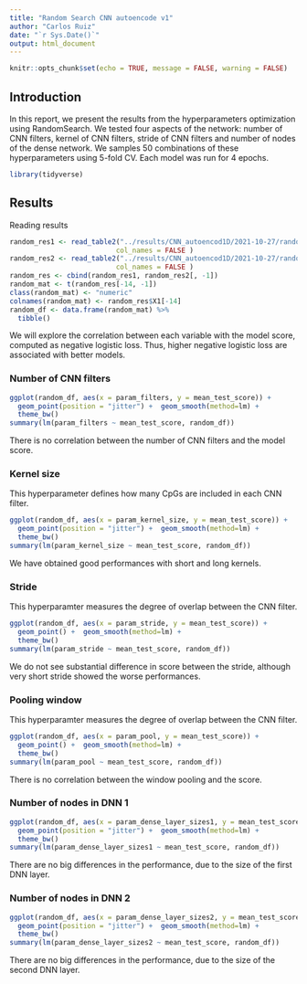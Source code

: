```yaml
---
title: "Random Search CNN autoencode v1"
author: "Carlos Ruiz"
date: "`r Sys.Date()`"
output: html_document
---
```


```r
knitr::opts_chunk$set(echo = TRUE, message = FALSE, warning = FALSE)
```

## Introduction

In this report, we present the results from the hyperparameters optimization using RandomSearch. We tested four aspects of the network: number of CNN filters, kernel of CNN filters, stride of CNN filters and number of nodes of the dense network. We samples 50 combinations of these hyperparameters using 5-fold CV. Each model was run for 4 epochs.

```r
library(tidyverse)
```
## Results

Reading results

```r
random_res1 <- read_table2("../results/CNN_autoencod1D/2021-10-27/random_search/v1/CNN_autoencod1D_results_iter.tsv", 
                          col_names = FALSE ) 
random_res2 <- read_table2("../results/CNN_autoencod1D/2021-10-27/random_search/v2/CNN_autoencod1D_results_iter.tsv", 
                          col_names = FALSE ) 
random_res <- cbind(random_res1, random_res2[, -1])
random_mat <- t(random_res[-14, -1])
class(random_mat) <- "numeric"
colnames(random_mat) <- random_res$X1[-14]
random_df <- data.frame(random_mat) %>%
  tibble()
```
We will explore the correlation between each variable with the model score, computed as negative logistic loss. Thus, higher negative logistic loss are associated with better models.

### Number of CNN filters

```r
ggplot(random_df, aes(x = param_filters, y = mean_test_score)) +
  geom_point(position = "jitter") +  geom_smooth(method=lm) +
  theme_bw()
summary(lm(param_filters ~ mean_test_score, random_df))
```

There is no correlation between the number of CNN filters and the model score. 

### Kernel size

This hyperparameter defines how many CpGs are included in each CNN filter.

```r
ggplot(random_df, aes(x = param_kernel_size, y = mean_test_score)) +
  geom_point(position = "jitter") +  geom_smooth(method=lm) +
  theme_bw()
summary(lm(param_kernel_size ~ mean_test_score, random_df))
```
 
 We have obtained good performances with short and long kernels.

### Stride 

This hyperparamter measures the degree of overlap between the CNN filter. 

```r
ggplot(random_df, aes(x = param_stride, y = mean_test_score)) +
  geom_point() +  geom_smooth(method=lm) +
  theme_bw()
summary(lm(param_stride ~ mean_test_score, random_df))
```

We do not see substantial difference in score between the stride, although very short stride showed the worse performances.

### Pooling window 

This hyperparamter measures the degree of overlap between the CNN filter. 

```r
ggplot(random_df, aes(x = param_pool, y = mean_test_score)) +
  geom_point() +  geom_smooth(method=lm) +
  theme_bw()
summary(lm(param_pool ~ mean_test_score, random_df))
```

There is no correlation between the window pooling and the score.

### Number of nodes in DNN 1

```r
ggplot(random_df, aes(x = param_dense_layer_sizes1, y = mean_test_score)) +
  geom_point(position = "jitter") +  geom_smooth(method=lm) +
  theme_bw()
summary(lm(param_dense_layer_sizes1 ~ mean_test_score, random_df))
```

There are no big differences in the performance, due to the size of the first DNN layer.

### Number of nodes in DNN 2

```r
ggplot(random_df, aes(x = param_dense_layer_sizes2, y = mean_test_score)) +
  geom_point(position = "jitter") +  geom_smooth(method=lm) +
  theme_bw()
summary(lm(param_dense_layer_sizes2 ~ mean_test_score, random_df))
```

There are no big differences in the performance, due to the size of the second DNN layer.